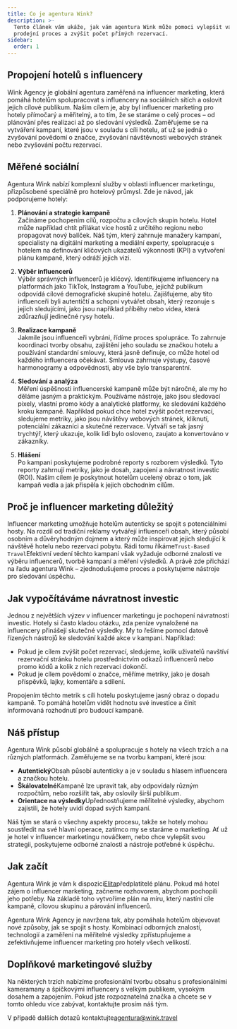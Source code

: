 ```yaml
---
title: Co je agentura Wink?
description: >-
  Tento článek vám ukáže, jak vám agentura Wink může pomoci vylepšit váš
  prodejní proces a zvýšit počet přímých rezervací.
sidebar:
  order: 1
---
```


## Propojení hotelů s influencery

Wink Agency je globální agentura zaměřená na influencer marketing, která pomáhá hotelům spolupracovat s influencery na sociálních sítích a oslovit jejich cílové publikum. Naším cílem je, aby byl influencer marketing pro hotely přímočarý a měřitelný, a to tím, že se staráme o celý proces – od plánování přes realizaci až po sledování výsledků. Zaměřujeme se na vytváření kampaní, které jsou v souladu s cíli hotelu, ať už se jedná o zvyšování povědomí o značce, zvyšování návštěvnosti webových stránek nebo zvyšování počtu rezervací.

## Měřené sociální

Agentura Wink nabízí komplexní služby v oblasti influencer marketingu, přizpůsobené speciálně pro hotelový průmysl. Zde je návod, jak podporujeme hotely:

1. **Plánování a strategie kampaně**\
   Začínáme pochopením cílů, rozpočtu a cílových skupin hotelu. Hotel může například chtít přilákat více hostů z určitého regionu nebo propagovat nový balíček. Náš tým, který zahrnuje manažery kampaní, specialisty na digitální marketing a mediální experty, spolupracuje s hotelem na definování klíčových ukazatelů výkonnosti (KPI) a vytvoření plánu kampaně, který odráží jejich vizi.

2. **Výběr influencerů**\
   Výběr správných influencerů je klíčový. Identifikujeme influencery na platformách jako TikTok, Instagram a YouTube, jejichž publikum odpovídá cílové demografické skupině hotelu. Zajišťujeme, aby tito influenceři byli autentičtí a schopni vytvářet obsah, který rezonuje s jejich sledujícími, jako jsou například příběhy nebo videa, která zdůrazňují jedinečné rysy hotelu.

3. **Realizace kampaně**\
   Jakmile jsou influenceři vybráni, řídíme proces spolupráce. To zahrnuje koordinaci tvorby obsahu, zajištění jeho souladu se značkou hotelu a používání standardní smlouvy, která jasně definuje, co může hotel od každého influencera očekávat. Smlouva zahrnuje výstupy, časové harmonogramy a odpovědnosti, aby vše bylo transparentní.

4. **Sledování a analýza**\
   Měření úspěšnosti influencerské kampaně může být náročné, ale my ho děláme jasným a praktickým. Používáme nástroje, jako jsou sledovací pixely, vlastní promo kódy a analytické platformy, ke sledování každého kroku kampaně. Například pokud chce hotel zvýšit počet rezervací, sledujeme metriky, jako jsou návštěvy webových stránek, kliknutí, potenciální zákazníci a skutečné rezervace. Vytváří se tak jasný trychtýř, který ukazuje, kolik lidí bylo osloveno, zaujato a konvertováno v zákazníky.

5. **Hlášení**\
   Po kampani poskytujeme podrobné reporty s rozborem výsledků. Tyto reporty zahrnují metriky, jako je dosah, zapojení a návratnost investic (ROI). Naším cílem je poskytnout hotelům ucelený obraz o tom, jak kampaň vedla a jak přispěla k jejich obchodním cílům.

## Proč je influencer marketing důležitý

Influencer marketing umožňuje hotelům autenticky se spojit s potenciálními hosty. Na rozdíl od tradiční reklamy vytvářejí influenceři obsah, který působí osobním a důvěryhodným dojmem a který může inspirovat jejich sledující k návštěvě hotelu nebo rezervaci pobytu. Rádi tomu říkáme`Trust-Based Travel`Efektivní vedení těchto kampaní však vyžaduje odborné znalosti ve výběru influencerů, tvorbě kampaní a měření výsledků. A právě zde přichází na řadu agentura Wink – zjednodušujeme proces a poskytujeme nástroje pro sledování úspěchu.

## Jak vypočítáváme návratnost investic

Jednou z největších výzev v influencer marketingu je pochopení návratnosti investic. Hotely si často kladou otázku, zda peníze vynaložené na influencery přinášejí skutečné výsledky. My to řešíme pomocí datově řízených nástrojů ke sledování každé akce v kampani. Například:

* Pokud je cílem zvýšit počet rezervací, sledujeme, kolik uživatelů navštíví rezervační stránku hotelu prostřednictvím odkazů influencerů nebo promo kódů a kolik z nich rezervaci dokončí.
* Pokud je cílem povědomí o značce, měříme metriky, jako je dosah příspěvků, lajky, komentáře a sdílení.

Propojením těchto metrik s cíli hotelu poskytujeme jasný obraz o dopadu kampaně. To pomáhá hotelům vidět hodnotu své investice a činit informovaná rozhodnutí pro budoucí kampaně.

## Náš přístup

Agentura Wink působí globálně a spolupracuje s hotely na všech trzích a na různých platformách. Zaměřujeme se na tvorbu kampaní, které jsou:

* **Autentický**Obsah působí autenticky a je v souladu s hlasem influencera a značkou hotelu.
* **Škálovatelné**Kampaně lze upravit tak, aby odpovídaly různým rozpočtům, nebo rozšířit tak, aby oslovily širší publikum.
* **Orientace na výsledky**Upřednostňujeme měřitelné výsledky, abychom zajistili, že hotely uvidí dopad svých kampaní.

Náš tým se stará o všechny aspekty procesu, takže se hotely mohou soustředit na své hlavní operace, zatímco my se staráme o marketing. Ať už je hotel v influencer marketingu nováčkem, nebo chce vylepšit svou strategii, poskytujeme odborné znalosti a nástroje potřebné k úspěchu.

## Jak začít

Agentura Wink je vám k dispozici[Elita](/managed-social/what-is-managed-social/#subscription-tiers)předplatitelé plánu. Pokud má hotel zájem o influencer marketing, začneme rozhovorem, abychom pochopili jeho potřeby. Na základě toho vytvoříme plán na míru, který nastíní cíle kampaně, cílovou skupinu a párování influencerů.

Agentura Wink Agency je navržena tak, aby pomáhala hotelům objevovat nové způsoby, jak se spojit s hosty. Kombinací odborných znalostí, technologií a zaměření na měřitelné výsledky zpřístupňujeme a zefektivňujeme influencer marketing pro hotely všech velikostí.

## Doplňkové marketingové služby

Na některých trzích nabízíme profesionální tvorbu obsahu s profesionálními kameramany a špičkovými influencery s velkým publikem, vysokým dosahem a zapojením. Pokud jste rozpoznatelná značka a chcete se v tomto ohledu více zabývat, kontaktujte prosím náš tým.

V případě dalších dotazů kontaktujte[agentura@wink.travel](mailto://agency@wink.travel)


